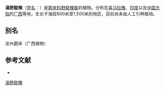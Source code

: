 {{Speciesbox
| name = 滇野靛棵
| status = 
| status_system = 
| image =
| genus = Mananthes
| species = vasculosa
| authority = (Nees) Bremek.
}}

'''滇野靛棵'''（[[学名|学名]]：{{lang|la|''Mananthes vasculosa''}}）是[[爵床科|爵床科]][[野靛棵属|野靛棵属]]的植物。分布在[[喜马拉雅|喜马拉雅]]、[[印度|印度]]以及[[中国大陆|中国大陆]]的[[广西|广西]]等地，生长于海拔600米至1,500米的地区，目前尚未由人工引种栽培。

== 别名 ==
龙州爵床（广西植物）

== 参考文献 ==
<div class="references-small">
* {{cite web| url =http://www.bioinfo.cn/db05/KmzwSpecies.php?action=view&id=161| title =滇野靛棵| work =《中国高等植物数据库全库》| publisher =中国科学院微生物研究所| author =昆明植物研究所| accessdate =2009-02-20| deadurl =yes| archiveurl =https://web.archive.org/web/20160305054255/http://www.bioinfo.cn/db05/KmzwSpecies.php?action=view&id=161| archivedate =2016-03-05}}
</div>
{{Taxonbar|from=Q15224888}}

[[Category:野靛棵属|滇野靛棵]]


{{植物小作品}}